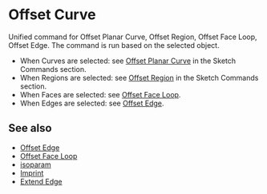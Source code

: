 
# Offset Curve

<Reference shortcut="O" command="Offset Curve" button="Right of Command Bar" />

Unified command for Offset Planar Curve, Offset Region, Offset Face Loop, Offset Edge. The command is run based on the selected object.
   - When Curves are selected: see [Offset Planar Curve](../sketch/offset-planar-curve) in the Sketch Commands section.
   - When Regions are selected: see [Offset Region](../sketch/offset-region) in the Sketch Commands section.
   - When Faces are selected: see [Offset Face Loop](./offset-face-loop).
   - When Edges are selected: see [Offset Edge](./offset-edge).

## See also
- [Offset Edge](./offset-edge)
- [Offset Face Loop](./offset-face-loop)
- [isoparam](./isoparam)
- [Imprint](./imprint)
- [Extend Edge](./extend-edge)





